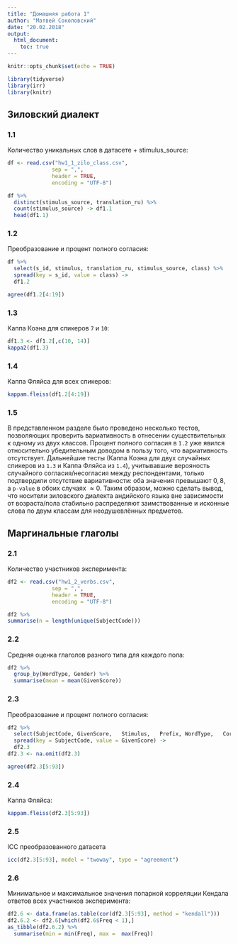 ```yaml
---
title: "Домашняя работа 1"
author: "Матвей Соколовский"
date: "20.02.2018"
output: 
  html_document:
    toc: true
---
```


```r
knitr::opts_chunk$set(echo = TRUE)
```
```r
library(tidyverse)
library(irr)
library(knitr)
```
## Зиловский диалект
### 1.1
Количество уникальных слов в датасете + stimulus_source:
```r
df <- read.csv("hw1_1_zilo_class.csv",
              sep = ",",
              header = TRUE,
              encoding = "UTF-8")

df %>%
  distinct(stimulus_source, translation_ru) %>%
  count(stimulus_source) -> df1.1
  head(df1.1)

```

### 1.2
Преобразование и процент полного согласия:
```r
df %>% 
  select(s_id, stimulus, translation_ru, stimulus_source, class) %>% 
  spread(key = s_id, value = class) ->
  df1.2

agree(df1.2[4:19])
```

### 1.3
Каппа Коэна для спикеров `7` и `10`:
```r
df1.3 <- df1.2[,c(10, 14)]
kappa2(df1.3)
```

### 1.4
Каппа Фляйса для всех спикеров:
```r
kappam.fleiss(df1.2[4:19])
```

### 1.5

В представленном разделе было проведено несколько тестов, позволяющих проверить вариативность в отнесении существительных к одному из двух классов. Процент полного согласия в `1.2` уже явился относительно убедительным доводом в пользу того, что вариативность отсутствует. Дальнейшие тесты (Каппа Коэна для двух случайных спикеров из `1.3` и Каппа Фляйса из `1.4`), учитывавшие верояность случайного согласия/несогласия между респондентами, только подтвердили отсутствие вариативности: оба значения превышают $0,8$, а `p-value` в обоих случаях $≈0$. Таким образом, можно сделать вывод, что носители зиловского диалекта андийского языка вне зависимости от возраста/пола стабильно распределяют заимствованные и исконные слова по двум классам для неодушевлённых предметов.   
  
  
## Маргинальные глаголы
### 2.1
Количество участников эксперимента:
```r
df2 <- read.csv("hw1_2_verbs.csv",
              sep = ",",
              header = TRUE,
              encoding = "UTF-8")

df2 %>% 
summarise(n = length(unique(SubjectCode)))
```
### 2.2
Средняя оценка глаголов разного типа для каждого пола:
```r
df2 %>%
  group_by(WordType, Gender) %>%
  summarise(mean = mean(GivenScore))
```
### 2.3
Преобразование и процент полного согласия:
```r

df2 %>% 
  select(SubjectCode, GivenScore,	Stimulus,	Prefix,	WordType,	CorpusFrequency) %>% 
  spread(key = SubjectCode, value = GivenScore) -> 
  df2.3
df2.3 <- na.omit(df2.3)

agree(df2.3[5:93])
```
### 2.4
Каппа Фляйса:
```r
kappam.fleiss(df2.3[5:93])
```
### 2.5
ICC преобразованного датасета
```r
icc(df2.3[5:93], model = "twoway", type = "agreement")
```
### 2.6
Минимальное и максимальное значения попарной корреляции Кендала ответов всех участников эксперимента:
```r
df2.6 <- data.frame(as.table(cor(df2.3[5:93], method = "kendall")))
df2.6.2 <- df2.6[which(df2.6$Freq < 1),]
as_tibble(df2.6.2) %>%
  summarise(min = min(Freq), max =  max(Freq))
```

